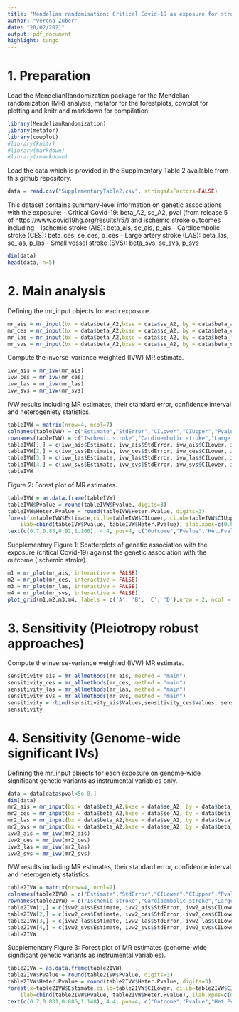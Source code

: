 ```yaml
---
title: "Mendelian randomisation: Critical Covid-19 as exposure for stroke"
author: "Verena Zuber"
date: "20/02/2021"
output: pdf_document
highlight: tango
---
```



# 1. Preparation


Load the MendelianRandomization package for the Mendelian randomization (MR) analysis, metafor for the forestplots, cowplot for plotting and knitr and markdown for compilation.
```r
library(MendelianRandomization)
library(metafor)
library(cowplot)
#library(knitr)
#library(markdown)
#library(rmarkdown)
```

Load the data which is provided in the Supplmentary Table 2 available from this github repository.
```r
data = read.csv("SupplementaryTable2.csv", stringsAsFactors=FALSE)
```

This dataset contains summary-level information on genetic associations with the exposure:
- Critical Covid-19: beta_A2, se_A2, pval (from release 5 of https://www.covid19hg.org/results/r5/)
and ischemic stroke outcomes including
- Ischemic stroke (AIS): beta_ais, se_ais, p_ais
- Cardioembolic stroke (CES): beta_ces, se_ces, p_ces
- Large artery stroke (LAS): beta_las, se_las, p_las
- Small vessel stroke (SVS): beta_svs, se_svs, p_svs
```r
dim(data)
head(data, n=5)
```


# 2. Main analysis

Defining the mr_input objects for each exposure.
```r
mr_ais = mr_input(bx = data$beta_A2,bxse = data$se_A2, by = data$beta_ais, byse = data$se_ais)
mr_ces = mr_input(bx = data$beta_A2,bxse = data$se_A2, by = data$beta_ces, byse = data$se_ces)
mr_las = mr_input(bx = data$beta_A2,bxse = data$se_A2, by = data$beta_las, byse = data$se_las)
mr_svs = mr_input(bx = data$beta_A2,bxse = data$se_A2, by = data$beta_svs, byse = data$se_svs)
```

Compute the inverse-variance weighted (IVW) MR estimate.
```r
ivw_ais = mr_ivw(mr_ais)
ivw_ces = mr_ivw(mr_ces)
ivw_las = mr_ivw(mr_las)
ivw_svs = mr_ivw(mr_svs)
```

IVW results including MR estimates, their standard error, confidence interval and heterogeniety statistics.
```r
tableIVW = matrix(nrow=4, ncol=7)
colnames(tableIVW) = c("Estimate","StdError","CILower","CIUpper","Pvalue","Q-stat", "Heter.Pvalue")
rownames(tableIVW) = c("Ischemic stroke","Cardioembolic stroke","Large artery stroke","Small vessel stroke")
tableIVW[1,] = c(ivw_ais$Estimate, ivw_ais$StdError, ivw_ais$CILower, ivw_ais$CIUpper, ivw_ais$Pvalue, ivw_ais$Heter.Stat)
tableIVW[2,] = c(ivw_ces$Estimate, ivw_ces$StdError, ivw_ces$CILower, ivw_ces$CIUpper, ivw_ces$Pvalue, ivw_ces$Heter.Stat)
tableIVW[3,] = c(ivw_las$Estimate, ivw_las$StdError, ivw_las$CILower, ivw_las$CIUpper, ivw_las$Pvalue, ivw_las$Heter.Stat)
tableIVW[4,] = c(ivw_svs$Estimate, ivw_svs$StdError, ivw_svs$CILower, ivw_svs$CIUpper, ivw_svs$Pvalue, ivw_svs$Heter.Stat)
tableIVW
```

Figure 2: Forest plot of MR estimates. 

```r
tableIVW = as.data.frame(tableIVW)
tableIVW$Pvalue = round(tableIVW$Pvalue, digits=3)
tableIVW$Heter.Pvalue = round(tableIVW$Heter.Pvalue, digits=3)
forest(x=tableIVW$Estimate,ci.lb=tableIVW$CILower, ci.ub=tableIVW$CIUpper,refline=1,xlab="Odds ratio",slab=rownames(tableIVW),transf=exp, digits=3L, top=1, 
	ilab=cbind(tableIVW$Pvalue, tableIVW$Heter.Pvalue), ilab.xpos=c(0.852,0.922), ilab.pos=4, xlim=c(0.7,1.3))
text(c(0.7,0.85,0.92,1.166), 4.4, pos=4, c("Outcome","Pvalue","Het.Pvalue", "Estimate [CI]"),font=2)
```

Supplementary Figure 1: Scatterplots of genetic association with the exposure (critical Covid-19) against the genetic association with the outcome (ischemic stroke).

```r
m1 = mr_plot(mr_ais, interactive = FALSE)
m2 = mr_plot(mr_ces, interactive = FALSE)
m3 = mr_plot(mr_las, interactive = FALSE)
m4 = mr_plot(mr_svs, interactive = FALSE)
plot_grid(m1,m2,m3,m4, labels = c('A', 'B', 'C', 'D'),nrow = 2, ncol = 2)
```


# 3. Sensitivity (Pleiotropy robust approaches) 

Compute the inverse-variance weighted (IVW) MR estimate.
```r
sensitivity_ais = mr_allmethods(mr_ais, method = "main")
sensitivity_ces = mr_allmethods(mr_ces, method = "main")
sensitivity_las = mr_allmethods(mr_las, method = "main")
sensitivity_svs = mr_allmethods(mr_svs, method = "main")
sensitivity = rbind(sensitivity_ais$Values,sensitivity_ces$Values, sensitivity_las$Values, sensitivity_svs$Values)
sensitivity
```

# 4. Sensitivity (Genome-wide significant IVs)

Defining the mr_input objects for each exposure on genome-wide significant genetic variants as instrumental variables only.
```r
data = data[data$pval<5e-8,]
dim(data)
mr2_ais = mr_input(bx = data$beta_A2,bxse = data$se_A2, by = data$beta_ais, byse = data$se_ais)
mr2_ces = mr_input(bx = data$beta_A2,bxse = data$se_A2, by = data$beta_ces, byse = data$se_ces)
mr2_las = mr_input(bx = data$beta_A2,bxse = data$se_A2, by = data$beta_las, byse = data$se_las)
mr2_svs = mr_input(bx = data$beta_A2,bxse = data$se_A2, by = data$beta_svs, byse = data$se_svs)
ivw2_ais = mr_ivw(mr2_ais)
ivw2_ces = mr_ivw(mr2_ces)
ivw2_las = mr_ivw(mr2_las)
ivw2_svs = mr_ivw(mr2_svs)
```

IVW results including MR estimates, their standard error, confidence interval and heterogeniety statistics.
```r
table2IVW = matrix(nrow=4, ncol=7)
colnames(table2IVW) = c("Estimate","StdError","CILower","CIUpper","Pvalue","Q-stat", "Heter.Pvalue")
rownames(table2IVW) = c("Ischemic stroke","Cardioembolic stroke","Large artery stroke","Small vessel stroke")
table2IVW[1,] = c(ivw2_ais$Estimate, ivw2_ais$StdError, ivw2_ais$CILower, ivw2_ais$CIUpper, ivw2_ais$Pvalue, ivw2_ais$Heter.Stat)
table2IVW[2,] = c(ivw2_ces$Estimate, ivw2_ces$StdError, ivw2_ces$CILower, ivw2_ces$CIUpper, ivw2_ces$Pvalue, ivw2_ces$Heter.Stat)
table2IVW[3,] = c(ivw2_las$Estimate, ivw2_las$StdError, ivw2_las$CILower, ivw2_las$CIUpper, ivw2_las$Pvalue, ivw2_las$Heter.Stat)
table2IVW[4,] = c(ivw2_svs$Estimate, ivw2_svs$StdError, ivw2_svs$CILower, ivw2_svs$CIUpper, ivw2_svs$Pvalue, ivw2_svs$Heter.Stat)
table2IVW
```

Supplementary Figure 3: Forest plot of MR estimates (genome-wide significant genetic variants as instrumental variables).

```r
table2IVW = as.data.frame(table2IVW)
table2IVW$Pvalue = round(table2IVW$Pvalue, digits=3)
table2IVW$Heter.Pvalue = round(table2IVW$Heter.Pvalue, digits=3)
forest(x=table2IVW$Estimate,ci.lb=table2IVW$CILower, ci.ub=table2IVW$CIUpper,refline=1,xlab="Odds ratio",slab=rownames(table2IVW),transf=exp, digits=3L, top=1, 
	ilab=cbind(table2IVW$Pvalue, table2IVW$Heter.Pvalue), ilab.xpos=c(0.835,0.89), ilab.pos=4, xlim=c(0.7,1.28))
text(c(0.7,0.831,0.886,1.148), 4.4, pos=4, c("Outcome","Pvalue","Het.Pvalue", "Estimate [CI]"),font=2)
```



<!--
# for compilation use:
library(knitr)
library(markdown)
library(rmarkdown)
render("mr-covid19-stroke.Rmd")
-->



